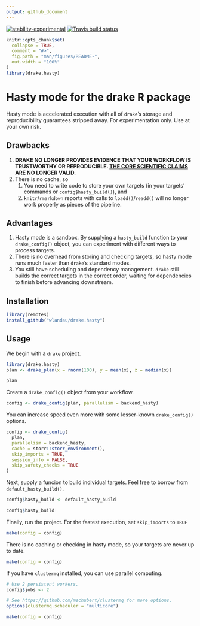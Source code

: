 ```yaml
---
output: github_document
---
```


[![stability-experimental](https://img.shields.io/badge/stability-experimental-orange.svg)](https://github.com/emersion/stability-badges#experimental)
[![Travis build status](https://travis-ci.org/wlandau/drake.hasty.svg?branch=master)](https://travis-ci.org/wlandau/drake.hasty)

<!-- README.md is generated from README.Rmd. Please edit that file -->

```r
knitr::opts_chunk$set(
  collapse = TRUE,
  comment = "#>",
  fig.path = "man/figures/README-",
  out.width = "100%"
)
library(drake.hasty)
```

# Hasty mode for the drake R package

Hasty mode is accelerated execution with all of `drake`'s storage and reproducibility guarantees stripped away. For experimentation only. Use at your own risk.

## Drawbacks

1. **DRAKE NO LONGER PROVIDES EVIDENCE THAT YOUR WORKFLOW IS TRUSTWORTHY OR REPRODUCIBLE. [THE CORE SCIENTIFIC CLAIMS](https://github.com/ropensci/drake#reproducibility-with-confidence) ARE NO LONGER VALID.**
2. There is no cache, so 
    1. You need to write code to store your own targets (in your targets' commands or `config$hasty_build()`), and
    2. `knitr`/`rmarkdown` reports with calls to `loadd()`/`readd()` will no longer work properly as pieces of the pipeline.

## Advantages

1. Hasty mode is a sandbox. By supplying a `hasty_build` function to your `drake_config()` object, you can experiment with different ways to process targets.
2. There is no overhead from storing and checking targets, so hasty mode runs much faster than `drake`'s standard modes.
3. You still have scheduling and dependency management. `drake` still builds the correct targets in the correct order, waiting for dependencies to finish before advancing downstream.

## Installation

```r
library(remotes)
install_github("wlandau/drake.hasty")
```

## Usage

We begin with a `drake` project.

```r
library(drake.hasty)
plan <- drake_plan(x = rnorm(100), y = mean(x), z = median(x))

plan
```

Create a `drake_config()` object from your workflow.

```r
config <- drake_config(plan, parallelism = backend_hasty)
```

You can increase speed even more with some lesser-known `drake_config()` options.

```r
config <- drake_config(
  plan,
  parallelism = backend_hasty,
  cache = storr::storr_environment(),
  skip_imports = TRUE,
  session_info = FALSE,
  skip_safety_checks = TRUE
)
```

Next, supply a funcion to build individual targets. Feel free to borrow from `default_hasty_build()`.

```r
config$hasty_build <- default_hasty_build

config$hasty_build
```

Finally, run the project. For the fastest execution, set `skip_imports` to `TRUE`

```r
make(config = config)
```

There is no caching or checking in hasty mode, so your targets are never up to date.

```r
make(config = config)
```

If you have `clustermq` installed, you can use parallel computing.

```r
# Use 2 persistent workers.
config$jobs <- 2

# See https://github.com/mschubert/clustermq for more options.
options(clustermq.scheduler = "multicore")

make(config = config)
```
